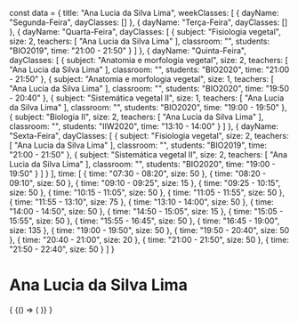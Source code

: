 const data = {
  title: "Ana Lucia da Silva Lima",
  weekClasses: [
    {
      dayName: "Segunda-Feira",
      dayClasses: []
    },
    {
      dayName: "Terça-Feira",
      dayClasses: []
    },
    {
      dayName: "Quarta-Feira",
      dayClasses: [
        {
          subject: "Fisiologia vegetal",
          size: 2,
          teachers: [
            "Ana Lucia da Silva Lima"
          ],
          classroom: "",
          students: "BIO2019",
          time: "21:00 - 21:50"
        }
      ]
    },
    {
      dayName: "Quinta-Feira",
      dayClasses: [
        {
          subject: "Anatomia e morfologia vegetal",
          size: 2,
          teachers: [
            "Ana Lucia da Silva Lima"
          ],
          classroom: "",
          students: "BIO2020",
          time: "21:00 - 21:50"
        },
        {
          subject: "Anatomia e morfologia vegetal",
          size: 1,
          teachers: [
            "Ana Lucia da Silva Lima"
          ],
          classroom: "",
          students: "BIO2020",
          time: "19:50 - 20:40"
        },
        {
          subject: "Sistemática vegetal II",
          size: 1,
          teachers: [
            "Ana Lucia da Silva Lima"
          ],
          classroom: "",
          students: "BIO2020",
          time: "19:00 - 19:50"
        },
        {
          subject: "Biologia II",
          size: 2,
          teachers: [
            "Ana Lucia da Silva Lima"
          ],
          classroom: "",
          students: "IIW2020",
          time: "13:10 - 14:00"
        }
      ]
    },
    {
      dayName: "Sexta-Feira",
      dayClasses: [
        {
          subject: "Fisiologia vegetal",
          size: 2,
          teachers: [
            "Ana Lucia da Silva Lima"
          ],
          classroom: "",
          students: "BIO2019",
          time: "21:00 - 21:50"
        },
        {
          subject: "Sistemática vegetal II",
          size: 2,
          teachers: [
            "Ana Lucia da Silva Lima"
          ],
          classroom: "",
          students: "BIO2020",
          time: "19:00 - 19:50"
        }
      ]
    }
  ],
  time: [
    {
      time: "07:30 - 08:20",
      size: 50
    },
    {
      time: "08:20 - 09:10",
      size: 50
    },
    {
      time: "09:10 - 09:25",
      size: 15
    },
    {
      time: "09:25 - 10:15",
      size: 50
    },
    {
      time: "10:15 - 11:05",
      size: 50
    },
    {
      time: "11:05 - 11:55",
      size: 50
    },
    {
      time: "11:55 - 13:10",
      size: 75
    },
    {
      time: "13:10 - 14:00",
      size: 50
    },
    {
      time: "14:00 - 14:50",
      size: 50
    },
    {
      time: "14:50 - 15:05",
      size: 15
    },
    {
      time: "15:05 - 15:55",
      size: 50
    },
    {
      time: "15:55 - 16:45",
      size: 50
    },
    {
      time: "16:45 - 19:00",
      size: 135
    },
    {
      time: "19:00 - 19:50",
      size: 50
    },
    {
      time: "19:50 - 20:40",
      size: 50
    },
    {
      time: "20:40 - 21:00",
      size: 20
    },
    {
      time: "21:00 - 21:50",
      size: 50
    },
    {
      time: "21:50 - 22:40",
      size: 50
    }
  ]
}

# Ana Lucia da Silva Lima

<div>
  {
    <BrowserOnly>
      {() => (
        <Grid
          title={data.title}
          weekClasses={data.weekClasses}
          time={data.time}
        />
      )}
    </BrowserOnly>
  }
</div>
